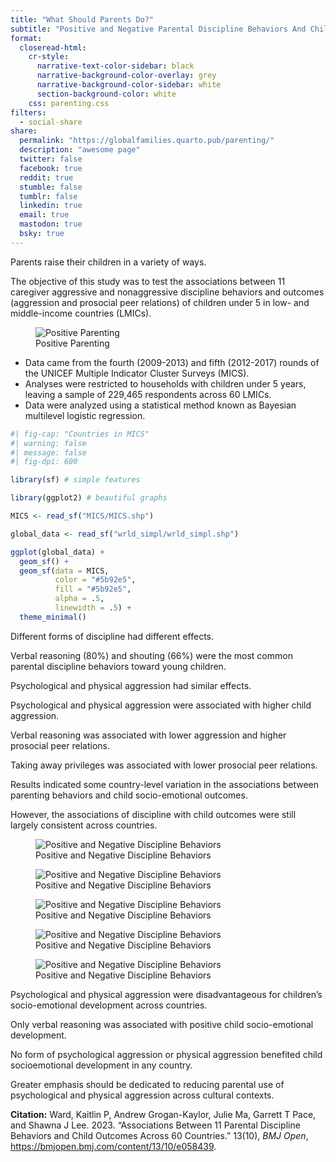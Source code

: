 ```yaml
---
title: "What Should Parents Do?"
subtitle: "Positive and Negative Parental Discipline Behaviors And Child Outcomes Across 60 Countries"
format: 
  closeread-html:
    cr-style:
      narrative-text-color-sidebar: black
      narrative-background-color-overlay: grey
      narrative-background-color-sidebar: white
      section-background-color: white
    css: parenting.css
filters:
  - social-share
share:
  permalink: "https://globalfamilies.quarto.pub/parenting/"
  description: "awesome page"
  twitter: false
  facebook: true
  reddit: true
  stumble: false
  tumblr: false
  linkedin: true
  email: true
  mastodon: true
  bsky: true
---
```


:::{.cr-section}

:::{focus-on="cr-positiveparenting" pan-to="0%,0%"  scale-by=".75"}
Parents raise their children in a variety of ways. 
:::

:::{focus-on="cr-positiveparenting" pan-to="0%,0%"  scale-by="1.1"}
The objective of this study was to test the associations between 11 caregiver aggressive and nonaggressive discipline behaviors and outcomes (aggression and prosocial peer relations) of children under 5 in low- and middle-income countries (LMICs). 
:::

:::{#cr-positiveparenting}
![Positive Parenting](positiveparenting.png)
:::

:::{focus-on="cr-mymap" scale-by="1.5"}
* Data came from the fourth (2009-2013) and fifth (2012-2017) rounds of the UNICEF Multiple Indicator Cluster Surveys (MICS).
* Analyses were restricted to households with children under 5 years, leaving a sample of 229,465 respondents across 60 LMICs.
* Data were analyzed using a statistical method known as Bayesian multilevel logistic regression.
:::

:::{#cr-mymap}
```r
#| fig-cap: "Countries in MICS"
#| warning: false
#| message: false
#| fig-dpi: 600

library(sf) # simple features

library(ggplot2) # beautiful graphs

MICS <- read_sf("MICS/MICS.shp") 

global_data <- read_sf("wrld_simpl/wrld_simpl.shp")

ggplot(global_data) +
  geom_sf() +
  geom_sf(data = MICS,
          color = "#5b92e5",
          fill = "#5b92e5",
          alpha = .5,
          linewidth = .5) +
  theme_minimal()

```
:::

:::{focus-on="cr-discipline" pan-to="0%,0%" scale-by="1.0"}
Different forms of discipline had different effects.
:::

:::{focus-on="cr-discipline" pan-to="50%,30%" scale-by="1.5"}
Verbal reasoning (80%) and shouting (66%) were the most common parental discipline behaviors toward young children.
:::

:::{focus-on="cr-discipline" pan-to="0%,0%" scale-by="1.0"}
Psychological and physical aggression had similar effects.
:::

:::{focus-on="cr-discipline2" pan-to="0%,0%" scale-by="1.0"}
Psychological and physical aggression were associated with higher child aggression. 
:::

:::{focus-on="cr-discipline3" pan-to="0%,0%" scale-by="1.0"}
Verbal reasoning was associated with lower aggression and higher prosocial peer relations. 
:::

:::{focus-on="cr-discipline4" pan-to="0%,0%" scale-by="1.0"}
Taking away privileges was associated with lower prosocial peer relations. 
:::

:::{focus-on="cr-mymap"}
Results indicated some country-level variation in the associations between parenting behaviors and child socio-emotional outcomes. 
:::

:::{focus-on="cr-discipline5"}
However, the associations of discipline with child outcomes were still largely consistent across countries.
:::

:::{#cr-discipline}
![Positive and Negative Discipline Behaviors](discipline.png)
:::

:::{#cr-discipline2}
![Positive and Negative Discipline Behaviors](discipline2.png)
:::

:::{#cr-discipline3}
![Positive and Negative Discipline Behaviors](discipline3.png)
:::

:::{#cr-discipline4}
![Positive and Negative Discipline Behaviors](discipline4.png)
:::

:::{#cr-discipline5}
![Positive and Negative Discipline Behaviors](discipline5.png)
:::

:::{focus-on="cr-positiveparenting" scale-by="1.25"}
Psychological and physical aggression were disadvantageous for children’s socio-emotional development across countries. 
:::

:::{focus-on="cr-positiveparenting" scale-by="1.5"}
Only verbal reasoning was associated with positive child socio-emotional development.
:::

:::{focus-on="cr-positiveparenting" scale-by="1.75"}
No form of psychological aggression or physical aggression benefited child socioemotional development in any country.   
:::

:::{focus-on="cr-positiveparenting" scale-by=".75"}
Greater emphasis should be dedicated to reducing parental use of psychological and physical aggression across cultural contexts.
:::
  
:::


**Citation:** Ward, Kaitlin P, Andrew Grogan-Kaylor, Julie Ma, Garrett T Pace, and Shawna J Lee. 2023. "Associations Between 11 Parental Discipline Behaviors and Child Outcomes Across 60 Countries." 13(10), *BMJ Open*,  [https://bmjopen.bmj.com/content/13/10/e058439](https://bmjopen.bmj.com/content/13/10/e058439). 

